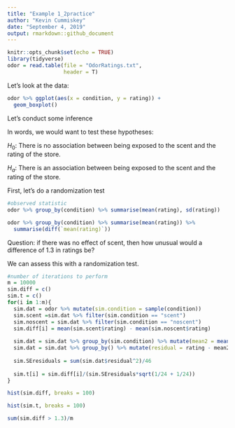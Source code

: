 ```yaml
---
title: "Example 1_2practice"
author: "Kevin Cummiskey"
date: "September 4, 2019"
output: rmarkdown::github_document
---
```



```r
knitr::opts_chunk$set(echo = TRUE)
library(tidyverse)
odor = read.table(file = "OdorRatings.txt",
                  header = T)
```

Let's look at the data:

```r
odor %>% ggplot(aes(x = condition, y = rating)) +
  geom_boxplot()
```

Let's conduct some inference

In words, we would want to test these hypotheses:

$H_0$: There is no association between being exposed to the scent and the rating of the store.

$H_a$: There is an association between being exposed to the scent and the rating of the store.

First, let's do a randomization test

```r
#observed statistic
odor %>% group_by(condition) %>% summarise(mean(rating), sd(rating))

odor %>% group_by(condition) %>% summarise(mean(rating)) %>%
  summarise(diff(`mean(rating)`))
```

Question: if there was no effect of scent, then how unusual would a difference of 1.3 in ratings be?

We can assess this with a randomization test.

```r
#number of iterations to perform
m = 10000
sim.diff = c()
sim.t = c()
for(i in 1:m){
  sim.dat = odor %>% mutate(sim.condition = sample(condition))
  sim.scent =sim.dat %>% filter(sim.condition == "scent")
  sim.noscent = sim.dat %>% filter(sim.condition == "noscent")
  sim.diff[i] = mean(sim.scent$rating) - mean(sim.noscent$rating)
  
  sim.dat = sim.dat %>% group_by(sim.condition) %>% mutate(mean2 = mean(rating))
  sim.dat = sim.dat %>% group_by() %>% mutate(residual = rating - mean2)
  
  sim.SEresiduals = sum(sim.dat$residual^2)/46
  
  sim.t[i] = sim.diff[i]/(sim.SEresiduals*sqrt(1/24 + 1/24))
}

hist(sim.diff, breaks = 100)

hist(sim.t, breaks = 100)

sum(sim.diff > 1.3)/m

```



